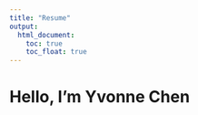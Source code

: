 ```yaml
---
title: "Resume"
output: 
  html_document:
    toc: true
    toc_float: true
---
```


# Hello, I'm Yvonne Chen


